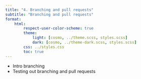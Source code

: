 ```yaml
---
title: "4. Branching and pull requests"
subtitle: "Branching and pull requests"
format:
    html:
        respect-user-color-scheme: true
        theme:
            light: [cosmo, ../theme.scss, styles.scss]
            dark: [cosmo, ../theme-dark.scss, styles.scss]
        css: ../styles.css
        toc: true
---
```


- Intro branching
- Testing out branching and pull requests